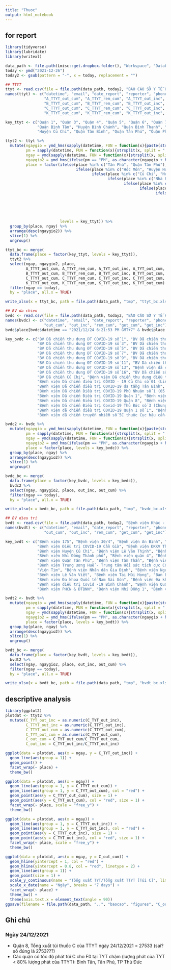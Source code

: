 ```yaml
---
title: "Thuoc"
output: html_notebook
---
```


## for report

```r
library(tidyverse)
library(lubridate)
library(writexl)

data_path <- file.path(Lmisc::get.dropbox.folder(), "Workspace", "Database", "COVID19", "DOH", "nvduoc", "data")
today <- ymd("2021-12-26")
today2 <- gsub(pattern = "-", x = today, replacement = "")

## TTYT
ttyt <- read.csv(file = file.path(data_path, today2, "BÁO CÁO SỞ Y TẾ HÀNG NGÀY 03 TÚI THUỐC F0 - v2.0.csv"))
names(ttyt) <- c("datetime", "email", "date_report", "reporter", "phone", "place",
                 "A_TTYT_out_cum", "A_TTYT_rem_cum", "A_TTYT_out_inc", "A_TYT_out_cum", "A_TYT_rem_cum", "A_TYT_out_inc",
                 "B_TTYT_out_cum", "B_TTYT_rem_cum", "B_TTYT_out_inc", "B_TYT_out_cum", "B_TYT_rem_cum", "B_TYT_out_inc",
                 "C_TTYT_out_cum", "C_TTYT_rem_cum", "C_TTYT_out_inc", "C_TYT_out_cum", "C_TYT_rem_cum", "C_TYT_out_inc", "C_get_cum", "C_get_inc",
                 "K_TTYT_out_cum", "K_TTYT_rem_cum", "K_TTYT_out_inc", "K_TYT_out_cum", "K_TYT_rem_cum", "K_TYT_out_inc")

key_ttyt <- c("Quận 1", "Quận 3", "Quận 4", "Quận 5", "Quận 6", "Quận 7", "Quận 8", "Quận 10", "Quận 11", "Quận 12", 
              "Quận Bình Tân", "Huyện Bình Chánh", "Quận Bình Thạnh", "Huyện Nhà Bè", "Huyện Hóc Môn", "Huyện Cần Giờ", 
              "Huyện Củ Chi", "Quận Tân Bình", "Quận Tân Phú", "Quận Phú Nhuận", "Quận Gò Vấp", "Thành Phố Thủ Đức")

ttyt2 <- ttyt %>%
  mutate(ngaygio = ymd_hms(sapply(datetime, FUN = function(x){paste(strsplit(x, split = " ")[[1]][1:2], collapse = " ")})),
         pm = sapply(datetime, FUN = function(x){strsplit(x, split = " ")[[1]][3]}),
         ngay = ymd(sapply(datetime, FUN = function(x){strsplit(x, split = " ")[[1]][1]})),
         ngaygio2 = ymd_hms(ifelse(pm == "PM", as.character(ngaygio + hours(12)), as.character(ngaygio + hours(0)))),
         place = factor(ifelse(place %in% c("Tân Phú", "Quận Tân Phú"), "Quận Tân Phú",
                               ifelse(place %in% c("Hóc Môn", "Huyện Hóc Môn"), "Huyện Hóc Môn",
                                      ifelse(place %in% c("Củ Chi", "Huyện Củ Chi"), "Huyện Củ Chi",
                                             ifelse(place %in% c("Nhà Bè", "Huyện Nhà Bè"), "Huyện Nhà Bè",
                                                    ifelse(place %in% c("Cần Giờ", "Huyện Cần Giờ"), "Huyện Cần Giờ",
                                                           ifelse(place %in% c("Bình Thạnh", "Quận Bình Thạnh"), "Quận Bình Thạnh",
                                                                  ifelse(place %in% c("Phú Nhuận", "Quận Phú Nhuận"), "Quận Phú Nhuận",
                                                                         ifelse(place %in% c("Gò Vấp", "Quận Gò Vấp"), "Quận Gò Vấp",
                                                                                ifelse(place %in% c("Thủ Đức", "Thành Phố Thủ Đức"), "Thành Phố Thủ Đức",
                                                                                       ifelse(place %in% c("Bình Tân", "Quận Bình Tân"), "Quận Bình Tân",
                                                                                              ifelse(place %in% c("Tân Bình", "Quận Tân Bình"), "Quận Tân Bình",
                                                                                                     ifelse(place %in% c("Bình Chánh", "Huyện Bình Chánh"), "Huyện Bình Chánh", place)))))))))))),
                        levels = key_ttyt)) %>%
  group_by(place, ngay) %>%
  arrange(desc(ngaygio2)) %>%
  slice(1) %>%
  ungroup()

ttyt_bc <- merge(
  data.frame(place = factor(key_ttyt, levels = key_ttyt)),
  ttyt2 %>%
  select(ngay, ngaygio2, place, 
         A_TTYT_out_cum, A_TTYT_rem_cum, A_TYT_out_inc, A_TYT_out_cum,
         B_TTYT_out_cum, B_TTYT_rem_cum, B_TYT_out_inc, B_TYT_out_cum,
         C_TTYT_out_cum, C_TTYT_rem_cum, C_TYT_out_inc, C_TYT_out_cum,
         K_TTYT_out_cum, K_TTYT_rem_cum, K_TYT_out_inc, K_TYT_out_cum) %>%
  filter(ngay == today),
  by = "place", all.x = TRUE)

write_xlsx(x = ttyt_bc, path = file.path(data_path, "tmp", "ttyt_bc.xlsx"))  

## BV da chien
bvdc <- read.csv(file = file.path(data_path, today2, "BÁO CÁO SỞ Y TẾ HÀNG NGÀY 03 TÚI THUỐC F0 - BV Da chien.csv"))
names(bvdc) <- c("datetime", "email", "date_report", "reporter", "phone", "place",
                 "out_cum", "out_inc", "rem_cum", "get_cum", "get_inc")
bvdc$place[bvdc$datetime == "2021/12/24 6:21:53 PM GMT+7" & bvdc$place == "Bệnh viện Dã chiến Điều trị Covid-19 Thủ Đức số 2 (KTX Cao đẳng công thương)" & bvdc$email == "dsnguyenthithuha@gmail.com"] <- "Bệnh viện Dã chiến Điều trị Covid-19 Thủ Đức số 3 (Chung cư C8)"

key_bvdc <- c("BV Dã chiến thu dung ĐT COVID-19 số 1", "BV Dã chiến thu dung ĐT COVID-19 số 2", 
              "BV Dã chiến thu dung ĐT COVID-19 số 3", "BV Dã chiến thu dung ĐT COVID-19 số 4", 
              "BV Dã chiến thu dung ĐT COVID-19 số 5", "BV Dã chiến thu dung ĐT COVID-19 số 6", 
              "BV Dã chiến thu dung ĐT COVID-19 số 7", "BV Dã chiến thu dung ĐT COVID-19 số 8", 
              "BV Dã chiến thu dung ĐT COVID-19 số 9", "BV Dã chiến thu dung ĐT COVID-19 số 10",
              "BV Dã chiến thu dung ĐT COVID-19 số 11", "BV Dã chiến thu dung ĐT COVID-19 số 12", 
              "BV Dã chiến thu dung ĐT COVID-19 số 13", "Bệnh viện dã chiến điều trị COVID-19 Bình Thạnh số 1 (số 01 Chu Văn An)", 
              "BV Dã chiến thu dung ĐT COVID-19 số 16", "BV Dã chiến số 5A/QK7 (QK 317)",
              "BV Dã chiến Củ Chi", "Bệnh viện Dã chiến thu dung điều trị COVID-19 Số 14", 
              "Bệnh viện Dã chiến điều trị COVID - 19 Củ Chi số 01 (Liên minh công nông)", "Bệnh viện Dã chiến Điều trị Covid Thủ Đức số 1 (Chung cư Bình Minh) ",
              "Bệnh viện Dã chiến điều trị COVID-19 đa tầng Tân Bình", "Bệnh viện Dã chiến điều trị Covid-19 Huyện Bình Chánh" , 
              "Bệnh viện Dã chiến Điều trị COVID-19 Phú Nhuận số 1 (05 Hoàng Minh Giám)", "Bệnh viện Dã chiến Điều trị COVID-19 Phú Nhuận số 2 (128 Nguyễn Trọng Tuyển)",
              "Bệnh viện Dã chiến Điều trị COVID-19 Quận 1", "Bệnh viện Dã chiến Điều trị Covid-19 Quận 7 số 1", 
              "Bệnh viện Dã chiến Điều trị COVID-19 Quận 8", "Bệnh viện Dã chiến Điều trị Covid-19 Thủ Đức số 2 (KTX Cao đẳng công thương)", 
              "Bệnh viện Dã chiến Điều trị Covid-19 Thủ Đức số 3 (Chung cư C8)", "Bệnh viện thu dung, điều trị COVID-19 Quận 11", 
              "Bệnh viện dã chiến điều trị COVID-19 Quận 1 số 1", "Bệnh viện dã chiến 3 tầng số 16", 
              "Bệnh viện dã chiến truyền nhiễm số 5C thuộc Cục hậu cần- Quân khu 7", "Bệnh viện thu dung điều trị COVID-19 Quận 5 (trực thuộc UBND Quận 5)")

bvdc2 <- bvdc %>%
  mutate(ngaygio = ymd_hms(sapply(datetime, FUN = function(x){paste(strsplit(x, split = " ")[[1]][1:2], collapse = " ")})),
         pm = sapply(datetime, FUN = function(x){strsplit(x, split = " ")[[1]][3]}),
         ngay = ymd(sapply(datetime, FUN = function(x){strsplit(x, split = " ")[[1]][1]})),
         ngaygio2 = ymd_hms(ifelse(pm == "PM", as.character(ngaygio + hours(12)), as.character(ngaygio + hours(0)))),
         place = factor(place, levels = key_bvdc)) %>%
  group_by(place, ngay) %>%
  arrange(desc(ngaygio2)) %>%
  slice(1) %>%
  ungroup()

bvdc_bc <- merge(
  data.frame(place = factor(key_bvdc, levels = key_bvdc)),
  bvdc2 %>%
  select(ngay, ngaygio2, place, out_inc, out_cum) %>%
  filter(ngay == today),
  by = "place", all.x = TRUE)

write_xlsx(x = bvdc_bc, path = file.path(data_path, "tmp", "bvdc_bc.xlsx"))  

## BV dieu tri
bvdt <- read.csv(file = file.path(data_path, today2, "Bệnh viện Khác - BÁO CÁO SỞ Y TẾ HÀNG NGÀY TÚI THUỐC C.csv"))
names(bvdt) <- c("datetime", "email", "date_report", "reporter", "phone", "place",
                 "out_cum", "out_inc", "rem_cum", "get_cum", "get_inc")

key_bvdt <- c("Bệnh viện 175", "Bệnh viện 30/4", "Bệnh viện An Bình", "Bệnh viện Bình Dân", "Bệnh viện Điều trị Covid 19 Sài Gòn", 
              "Bệnh viện Điều trị COVID-19 Cần Giờ", "Bệnh viện ĐKKV Thủ Đức", "Bệnh viện FV", "Bệnh viện Gia An 115", "Bệnh viện Hùng Vương", 
              "Bệnh viện Huyện Củ Chi", "Bệnh viện Lê Văn Thịnh", "Bệnh viện Mắt", "Bệnh viện Nguyễn Tri Phương", "Bệnh viện Nhân dân 115",
              "Bệnh viện Nhi Đồng Thành phố", "Bệnh viện quận 4", "Bệnh viện Quân dân y Miền Đông", "Bệnh viện Quận Gò Vấp", "Bệnh viện Quận Phú Nhuận", 
              "Bệnh viện Quận Tân Phú", "Bệnh viện Tâm Thần", "Bệnh viện Tân Hưng", "Bệnh viện Tim Tâm Đức", "Bệnh viện Triều An", 
              "Bệnh viện Trung ương Huế - Trung tâm Hồi sức tích cực COVID-19", "Bệnh viện Trưng Vương", "Bệnh viện Vạn Hạnh", "Bệnh viện Công an Thành phố Hồ Chí Minh", "Bệnh viện Thành phố Thủ Đức",
              "Viện Tim", "Bệnh viện Nhân dân Gia Định", "Bệnh viện Nguyễn Trãi", "Bệnh viện ĐKKV Hóc Môn", "Bệnh viện quận 8",
              "Bệnh viện Lê Văn Việt", "Bệnh viện Tai Mũi Họng", "Ban Bảo vệ sức khỏe TW", "Bệnh viện Đa khoa Hoàn Mỹ Sài Gòn", "Bệnh viện điều trị Covid-19 Hoàn Mỹ Thủ Đức",
              "Bệnh viên Đa khoa Quốc tế Nam Sài Gòn", "Bệnh viện Đa khoa Hồng Đức III", "Bệnh viện Quận 1", "Bệnh viện Quận 11", "Bệnh viện Quận 12", 
              "Bệnh viện điều trị Covid -19 Bình Chánh", "Bệnh viện Quận Bình Thạnh" , "Bệnh viện Nhân Ái", "Bệnh viện Nhà Bè", "Bệnh viện Đa khoa Tâm Trí Sài Gòn",
              "Bệnh viện PHCN & ĐTBNN", "Bệnh viện Nhi Đồng 1", "Bệnh viện Quân y 7A", "Bệnh viện Nhi Đồng 2")

bvdt2 <- bvdt %>%
  mutate(ngaygio = ymd_hms(sapply(datetime, FUN = function(x){paste(strsplit(x, split = " ")[[1]][1:2], collapse = " ")})),
         pm = sapply(datetime, FUN = function(x){strsplit(x, split = " ")[[1]][3]}),
         ngay = ymd(sapply(datetime, FUN = function(x){strsplit(x, split = " ")[[1]][1]})),
         ngaygio2 = ymd_hms(ifelse(pm == "PM", as.character(ngaygio + hours(12)), as.character(ngaygio + hours(0)))),
         place = factor(place, levels = key_bvdt)) %>%
  group_by(place, ngay) %>%
  arrange(desc(ngaygio2)) %>%
  slice(1) %>%
  ungroup()

bvdt_bc <- merge(
  data.frame(place = factor(key_bvdt, levels = key_bvdt)),
  bvdt2 %>%
  select(ngay, ngaygio2, place, out_inc, out_cum) %>%
  filter(ngay == today),
  by = "place", all.x = TRUE)

write_xlsx(x = bvdt_bc, path = file.path(data_path, "tmp", "bvdt_bc.xlsx"))  
```

## descriptive analysis

```r
library(ggplot2)
plotdat <- ttyt2 %>%
  mutate(C_TYT_out_inc = as.numeric(C_TYT_out_inc),
         C_TTYT_out_inc = as.numeric(C_TTYT_out_inc),
         C_TTYT_out_cum = as.numeric(C_TTYT_out_cum),
         C_TYT_out_cum = as.numeric(C_TYT_out_cum),
         C_out_cum = C_TYT_out_cum/C_TTYT_out_cum,
         C_out_inc = C_TYT_out_inc/C_TTYT_out_inc)
```

```r
ggplot(data = plotdat, aes(x = ngay, y = C_TYT_out_inc)) +
  geom_line(aes(group = 1)) +
  geom_point() +
  facet_wrap(~ place) +
  theme_bw()
```

```r
ggplot(data = plotdat, aes(x = ngay)) +
  geom_line(aes(group = 1, y = C_TTYT_out_cum)) +
  geom_line(aes(group = 1, y = C_TYT_out_cum), col = "red") +
  geom_point(aes(y = C_TTYT_out_cum), size = 1) +
  geom_point(aes(y = C_TYT_out_cum), col = "red", size = 1) +
  facet_wrap(~ place, scale = "free_y") +
  theme_bw()
```
```r
ggplot(data = plotdat, aes(x = ngay)) +
  geom_line(aes(group = 1, y = C_TTYT_out_inc)) +
  geom_line(aes(group = 1, y = C_TYT_out_inc), col = "red") +
  geom_point(aes(y = C_TTYT_out_inc), size = 1) +
  geom_point(aes(y = C_TYT_out_inc), col = "red", size = 1) +
  facet_wrap(~ place, scale = "free_y") +
  theme_bw()
```


```r
ggplot(data = plotdat, aes(x = ngay, y = C_out_cum)) +
  geom_hline(yintercept = 1, col = "red") +
  geom_hline(yintercept = 0.8, col = "red", linetype = 2) +
  geom_line(aes(group = 1)) +
  geom_point(size = 1) +
  scale_y_continuous(name = "Tổng xuất TYT/Tổng xuất TTYT [Túi C]", limits = c(0, 1.5)) +
  scale_x_date(name = "Ngày", breaks = "7 days") +
  facet_wrap(~ place) +
  theme_bw() +
  theme(axis.text.x = element_text(angle = 90))
ggsave(filename = file.path(data_path, "..", "baocao", "figures", "C_out_cum.png"), width = 12, height = 10)
```

## Ghi chú

### Ngày 24/12/2021

* Quận 8, Tổng xuất túi thuốc C của TTYT ngày 24/12/2021 = 27533 (sai? số đúng là 2753???)
* Các quận có tốc độ phát túi C cho F0 tại TYT chậm (lượng phát của TYT < 80% lượng phát của TTYT): Bình Tân, Tân Phú, TP Thủ Đức
